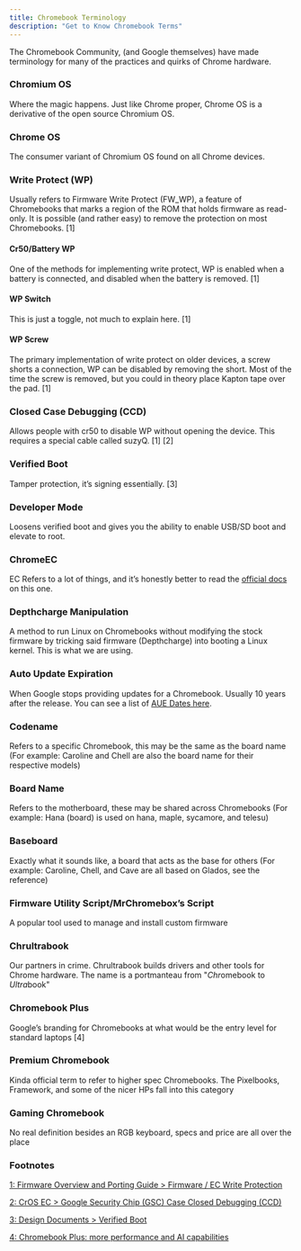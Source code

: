 ```yaml
---
title: Chromebook Terminology
description: "Get to Know Chromebook Terms"
---
```


The Chromebook Community, (and Google themselves) have made terminology for many of the practices and quirks of Chrome hardware.

### Chromium OS

Where the magic happens. Just like Chrome proper, Chrome OS is a derivative of the open source Chromium OS.

### Chrome OS

The consumer variant of Chromium OS found on all Chrome devices.

### Write Protect (WP)

Usually refers to Firmware Write Protect (FW_WP), a feature of Chromebooks that marks a region of the ROM that holds firmware as read-only. It is possible (and rather easy) to remove the protection on most Chromebooks. [1]

#### Cr50/Battery WP

One of the methods for implementing write protect, WP is enabled when a battery is connected, and disabled when the battery is removed. [1]

#### WP Switch

This is just a toggle, not much to explain here. [1]

#### WP Screw

The primary implementation of write protect on older devices, a screw shorts a connection, WP can be disabled by removing the short. Most of the time the screw is removed, but you could in theory place Kapton tape over the pad. [1]

### Closed Case Debugging (CCD)

Allows people with cr50 to disable WP without opening the device. This requires a special cable called suzyQ. [1] [2]

### Verified Boot

Tamper protection, it’s signing essentially. [3]

### Developer Mode

Loosens verified boot and gives you the ability to enable USB/SD boot and elevate to root.

### ChromeEC

EC Refers to a lot of things, and it’s honestly better to read the [official docs](https://chromium.googlesource.com/chromiumos/platform/ec/+/HEAD/README.md#Terminology) on this one.

### Depthcharge Manipulation

A method to run Linux on Chromebooks without modifying the stock firmware by tricking said firmware (Depthcharge) into booting a Linux kernel. This is what we are using.

### Auto Update Expiration

When Google stops providing updates for a Chromebook. Usually 10 years after the release. You can see a list of [AUE Dates here](https://support.google.com/chrome/a/answer/6220366?hl=en).

### Codename

Refers to a specific Chromebook, this may be the same as the board name (For example: Caroline and Chell are also the board name for their respective models)

### Board Name

Refers to the motherboard, these may be shared across Chromebooks (For example: Hana (board) is used on hana, maple, sycamore, and telesu)

### Baseboard

Exactly what it sounds like, a board that acts as the base for others (For example: Caroline, Chell, and Cave are all based on Glados, see the reference)

### Firmware Utility Script/MrChromebox’s Script

A popular tool used to manage and install custom firmware

### Chrultrabook

Our partners in crime. Chrultrabook builds drivers and other tools for Chrome hardware. The name is a portmanteau from "*Chr*omebook to *Ultra*book"

### Chromebook Plus

Google’s branding for Chromebooks at what would be the entry level for standard laptops [4]

### Premium Chromebook

Kinda official term to refer to higher spec Chromebooks. The Pixelbooks, Framework, and some of the nicer HPs fall into this category

### Gaming Chromebook

No real definition besides an RGB keyboard, specs and price are all over the place

### Footnotes

[1: Firmware Overview and Porting Guide > Firmware / EC Write Protection](https://www.chromium.org/chromium-os/firmware-porting-guide/firmware-ec-write-protection/)

[2: CrOS EC > Google Security Chip (GSC) Case Closed Debugging (CCD)](https://chromium.googlesource.com/chromiumos/platform/ec/+/cr50_stab/docs/case_closed_debugging_gsc.md)

[3: Design Documents > Verified Boot](https://www.chromium.org/chromium-os/chromiumos-design-docs/verified-boot/)

[4: Chromebook Plus: more performance and AI capabilities](https://blog.google/products/chromebooks/chromebook-plus/)

